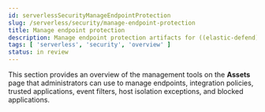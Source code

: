 ```yaml
---
id: serverlessSecurityManageEndpointProtection
slug: /serverless/security/manage-endpoint-protection
title: Manage endpoint protection
description: Manage endpoint protection artifacts for ((elastic-defend)).
tags: [ 'serverless', 'security', 'overview' ]
status: in review
---
```



<InReview />

<div id="manage-endpoint-protection"></div>

This section provides an overview of the management tools on the **Assets** page that administrators can use to manage endpoints, integration policies, trusted applications, event filters, host isolation exceptions, and blocked applications.
